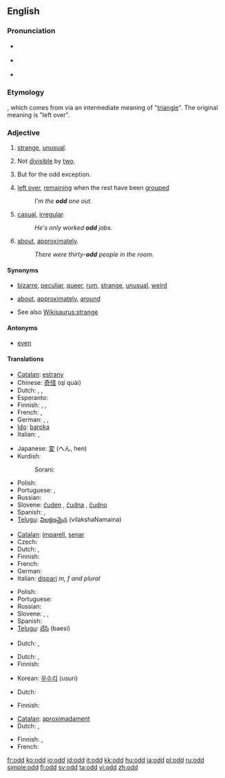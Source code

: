 {{also|odds|Odd}}
==English==

===Pronunciation===
* {{a|UK}} {{IPA|/ɒd/}} {{SAMPA|/Qd/}}
* {{a|US}} {{IPA|/ɑd/}} {{SAMPA|/Ad/}}
* {{audio|en-us-odd.ogg|Audio (US)}}
*: {{rhymes|ɒd}}

===Etymology===
{{ON.}} {{term|oddi||third or additional number|lang=non}}, which comes from {{term|oddr||point of a weapon|lang=non}} via an intermediate meaning of "[[triangle]]". The original meaning is "left over".

===Adjective===
{{en-adj|er}}

# [[strange]], [[unusual]].
# {{arithmetic|not comparable}} Not [[divisible]] by [[two]].
# {{rare}} But for the odd exception. <!--self-referential definition?-->
# [[left over]], [[remain]]ing when the rest have been [[grouped]]
#: ''I'm the '''odd''' one out.''
# [[casual]], [[irregular]].
#: ''He's only worked '''odd''' jobs.''
# {{context|in combination with a number|not comparable}} [[about]], [[approximately]].
#: ''There were thirty-'''odd''' people in the room.''

====Synonyms====
* {{sense|strange}} [[bizarre]], [[peculiar]], [[queer]], [[rum]], [[strange]], [[unusual]], [[weird]]
* {{sense|about}} [[about]], [[approximately]], [[around]]
* See also [[Wikisaurus:strange]]

====Antonyms====
* {{sense|not divisible by two}} [[even]]

====Translations====
{{trans-top|strange}}
* [[Catalan]]: [[estrany]]
* Chinese: [[奇怪]] (qí quài)
* Dutch: {{t+|nl|vreemd}}, {{t-|nl|merkwaardig}}, {{t+|nl|raar}}
* Esperanto: {{t-|eo|stranga|xs=Esperanto}}
* Finnish: {{t+|fi|outo}}, {{t+|fi|kummallinen}}, {{t-|fi|omituinen}}
* French: {{t+|fr|bizarre}}, {{t+|fr|étrange}}
* German: {{t+|de|seltsam}}, {{t+|de|merkwürdig}}, {{t+|de|komisch}}
* [[Ido]]: [[baroka]]
* Italian: {{t+|it|strano}}, {{t+|it|strambo}}
{{trans-mid}}
* Japanese: [[変]] (へん, hen)
* Kurdish:
*: Sorani: {{t|ku|سه‌یر|tr=sair|sc=KUchar}}
* Polish: {{t+|pl|dziwny}}
* Portuguese: {{t+|pt|estranho}}, {{t+|pt|raro}}
* Russian: {{t+|ru|странный|sc=Cyrl}}
* Slovene: [[čuden]] {{m}}, [[čudna]] {{f}}, [[čudno]] {{n}}
* Spanish: {{t-|es|extraño}}, {{t+|es|raro}}
* [[Telugu]]: [[విలక్షణమైన]] (vilakshaNamaina)
{{trans-bottom}}

{{trans-top|not divisible by two}}
* [[Catalan]]: [[imparell]], [[senar]]
* Czech: {{t-|cs|lichý|m}}
* Dutch: {{t+|nl|oneven}}, {{t-|nl|onpaar}}
* Finnish: {{t+|fi|pariton}}
* French: {{t+|fr|impair}}
* German: {{t+|de|ungerade}}
* Italian: [[dispari]] ''m, f and plural''
{{trans-mid}}
* Polish: {{t-|pl|nieparzysty}}
* Portuguese: {{t-|pt|Ímpar}}
* Russian: {{t-|ru|нечётный|sc=Cyrl}}
* Slovene: {{t-|sl|lih|m}}, {{t-|sl|liha|f}}, {{t-|sl|liho|n}}
* Spanish: {{t-|es|impar}}
* [[Telugu]]: [[బేసి]] (baesi)
{{trans-bottom}}

{{trans-top|rare: but for the odd exception}}
* Dutch: {{t-|nl|uitzonderlijk}}, {{t+|nl|zeldzaam}}
{{trans-mid}}
{{trans-bottom}}

{{trans-top|left over after others have been grouped}}
* Dutch: {{t-|nl|overblijvend}}, {{t-|nl|resterend}}
* Finnish: {{t+|fi|pariton}}
{{trans-mid}}
* Korean: [[우수리]] (usuri)
{{trans-bottom}}

{{trans-top|casual, irregular}}
* Dutch: {{t-|nl|onregelmatig}}
{{trans-mid}}
* Finnish: {{t+|fi|satunnainen}}
{{trans-bottom}}

{{trans-top|about}}
* [[Catalan]]: [[aproximadament]]
* Dutch: {{t+|nl|bij benadering}}, {{t+|nl|ongeveer}}
{{trans-mid}}
* Finnish: {{t+|fi|noin}}, {{t+|fi|suunnilleen}}
* French: {{t+|fr|à peu près}}
{{trans-bottom}}

[[fr:odd]]
[[ko:odd]]
[[io:odd]]
[[id:odd]]
[[it:odd]]
[[kk:odd]]
[[hu:odd]]
[[ja:odd]]
[[pl:odd]]
[[ru:odd]]
[[simple:odd]]
[[fi:odd]]
[[sv:odd]]
[[ta:odd]]
[[vi:odd]]
[[zh:odd]]